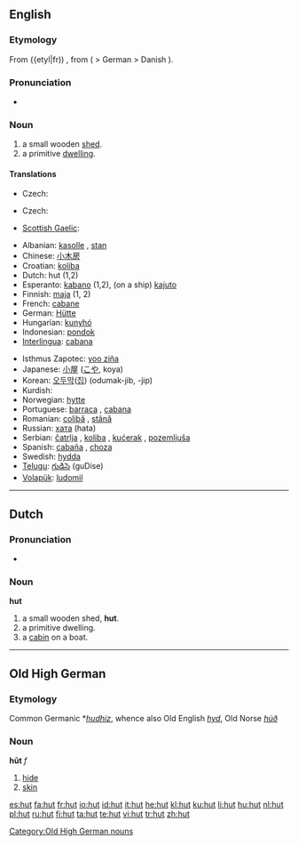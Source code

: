 {{also|Hut|hűt}}
==English==
===Etymology===
From {{etyl|fr)) {{term|hutte||cottage}}, from {{etyl|gmh}} {{term|hütte}} ( > German {{term|Hütte}} > Danish {{term|hytte}}).

===Pronunciation===
* {{audio|en-us-hut.ogg|Audio (US)}}

===Noun===
{{en-noun}}

# a small wooden [[shed]].
# a primitive [[dwelling]].

====Translations====
{{trans-top|small wooden shed}}
* Czech: {{t-|cs|kůlna|f}}
{{trans-mid}}
{{trans-bottom}}

{{trans-top|primitive dwelling}}
* Czech: {{t-|cs|chata}}
{{trans-mid}}
* [[Scottish Gaelic]]: {{t-|gd|bothan|m|xs=Scottish Gaelic}}
{{trans-bottom}}

{{checktrans-top}}
* Albanian: [[kasolle]] {{f}}, [[stan]] {{m}}
* Chinese: [[小木房]]
* Croatian: [[koliba]] {{f}}
* Dutch: hut {{f}} (1,2)
* Esperanto: [[kabano]] (1,2), (on a ship) [[kajuto]]
* Finnish: [[maja]] (1, 2)
* French: [[cabane]] {{f}}
* German: [[Hütte]] {{f}}
* Hungarian: [[kunyhó]]
* Indonesian: [[pondok]]
* [[Interlingua]]: [[cabana]]
{{trans-mid}}
* Isthmus Zapotec: [[yoo ziña]]
* Japanese: [[小屋]] ([[こや]], koya)
* Korean: [[오두막]]([[집]]) (odumak-jib, -jip)
* Kurdish: {{KUchar|[[کووخ]]}}
* Norwegian: [[hytte]]
* Portuguese: [[barraca]] {{f}}, [[cabana]] {{f}}
* Romanian: [[colibă]] {{f}}, [[stână]] {{f}}
* Russian: [[хата]] {{f}} (hata)
* Serbian: [[čatrlja]] {{f}}, [[koliba]] {{f}}, [[kućerak]] {{m}}, [[pozemljuša]] {{f}}
* Spanish: [[cabaña]] {{f}}, [[choza]] {{f}}
* Swedish: [[hydda]] {{c}}
* [[Telugu]]: [[గుడిసె]] (guDise)
* [[Volapük]]: [[ludomil]]
{{trans-bottom}}

----

==Dutch==

===Pronunciation===
* {{audio|Nl-hut.ogg|audio}}

===Noun===
'''hut'''

# a small wooden shed, '''hut'''.
# a primitive dwelling.
# a [[cabin]] on a boat.

----

==Old High German==

===Etymology===
Common Germanic *''[[hudhiz]]'', whence also Old English ''[[hyd]]'', Old Norse ''[[húð]]''

===Noun===
'''hūt''' ''f''

# [[hide]]
# [[skin]]

[[Category:Old High German nouns]]

[[es:hut]]
[[fa:hut]]
[[fr:hut]]
[[io:hut]]
[[id:hut]]
[[it:hut]]
[[he:hut]]
[[kl:hut]]
[[ku:hut]]
[[li:hut]]
[[hu:hut]]
[[nl:hut]]
[[pl:hut]]
[[ru:hut]]
[[fi:hut]]
[[ta:hut]]
[[te:hut]]
[[vi:hut]]
[[tr:hut]]
[[zh:hut]]